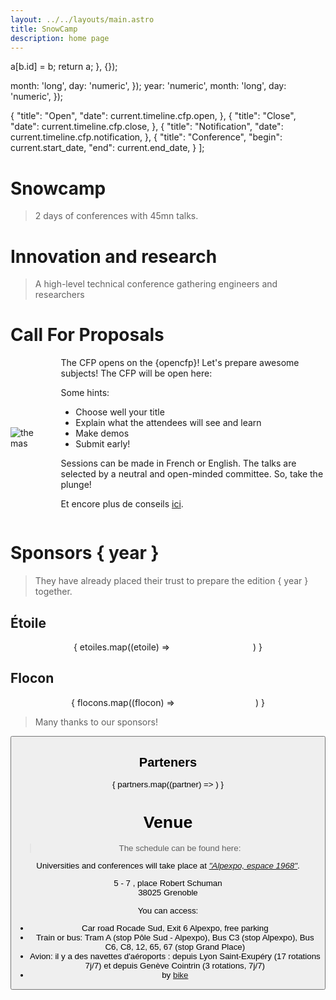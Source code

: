 ```yaml
---
layout: ../../layouts/main.astro
title: SnowCamp
description: home page
---
```


  a[b.id] = b;
  return a;
}, {});

  month: 'long',
  day: 'numeric',
});
  year: 'numeric',
  month: 'long',
  day: 'numeric',
});

  {
    "title": "Open",
    "date": current.timeline.cfp.open,
  },
  {
    "title": "Close",
    "date": current.timeline.cfp.close,
  },
  {
    "title": "Notification",
    "date": current.timeline.cfp.notification,
  },
  {
    "title": "Conference",
    "begin": current.start_date,
    "end": current.end_date,
  }
];

<Spotlight/>

# Snowcamp

> 2 days of conferences with 45mn talks.

<Columns3>
  <ShortDescription title="Universities" description="A day of training (choice of 2 trainings of 3 hours long)." img="/img/icon-univ.png"/>
  <ShortDescription title="Conferences" description="2 days of conferences with 45mn talks." img="/img/icon-conf.png"/>
  <ShortDescription title="Unconference" description="A day of exchange on the skiing slopes gathering speakers and attendees." img="/img/icon-unconference.webp"/>
</Columns3>

# Innovation and research

> A high-level technical conference gathering engineers and researchers

<Columns3>
  <ShortDescription title="Innovation" description="Learn about today's and tomorrow's tools, frameworks and technologies." img="/img/icon-dev.png"/>
  <ShortDescription title="Exchange" description="Meet and exchange with other devs, ops, architects and speakers." img="/img/icon-cloud.png"/>
  <ShortDescription title="Research" description="Discover trending works of researchers." img="/img/icon-academic.png"/>
</Columns3>

# Call For Proposals

<TimelineCFP tl={tlCFP}/>

<div style="display: flex; flex-direction: row; align-items: center; gap: 2rem">
  <div>
    <img src="/img/themas.webp" alt="themas"/>
  </div>
  <div>
The CFP opens on the {opencfp}! Let's prepare awesome subjects! The CFP will be open here:

Some hints:

- Choose well your title
- Explain what the attendees will see and learn
- Make demos
- Submit early!

Sessions can be made in French or English. The talks are selected by a neutral and open-minded committee. So, take the plunge!

Et encore plus de conseils [ici](https://docs.google.com/document/d/e/2PACX-1vReWAaCbafJqc0cCo2vhKWnAVoiHk3Tq561y4GseXvTyOV7cSk6lN2c_feWEWZBIA/pub).
</div>
</div>

<a id="sponsors"></a>

# Sponsors { year }

> They have already placed their trust to prepare the edition { year } together.

## Étoile

<div style="display: flex; flex-flow: row wrap; align-items: center; gap: 2rem; justify-content: space-evenly">
{ etoiles.map((etoile) => <Sponsor title={etoile.name} img={etoile.logo} href={etoile.link.fr} />)
}
</div>

## Flocon

<div style="display: flex; flex-flow: row wrap; align-items: center; gap: 2rem; justify-content: space-evenly">
{ flocons.map((flocon) => <Sponsor title={flocon.name} img={flocon.logo} href={flocon.link.fr} />)
}
</div>

> Many thanks to our sponsors!

<Button title="Become sponsor !" href={current.sponsorship.subscribe_link} type="ext"/>

## Parteners

{ partners.map((partner) => <Sponsor title={partner.name} img={partner.logo} href={partner.link.en} />)
}

<a id="venue"></a>

# Venue

<Polaroid img="/img/alpexpo/alpexpo.jpg" title="Alpexpo Grenoble" side="left" />

> The schedule can be found here:

Universities and conferences will take place at *["Alpexpo, espace 1968"](https://alpexpo.com/)*.

5 - 7 , place Robert Schuman<br/>
38025 Grenoble

<div>
  <Polaroid img="/img/alpexpo/alpexpo-espace-1968-2.jpg" title="Alpexpo - Espace 1968 (Crédit photo Alpexpo)" side="left" />
You can access:

- Car road Rocade Sud, Exit 6 Alpexpo, free parking
- Train or bus: Tram A (stop Pôle Sud - Alpexpo), Bus C3 (stop Alpexpo), Bus C6, C8, 12, 65, 67 (stop Grand Place)
- Avion: il y a des navettes d'aéroports : depuis Lyon Saint-Exupéry (17 rotations 7j/7) et depuis Genève Cointrin (3 rotations, 7j/7)
- by [bike](http://www.metromobilite.fr/velo.html)
</div>
